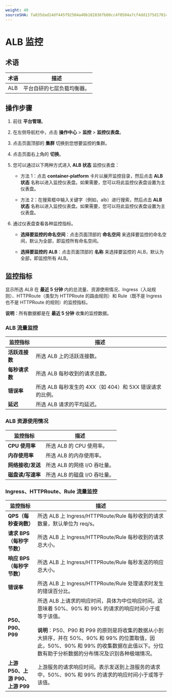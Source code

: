 ```yaml
---
weight: 40
sourceSHA: fa835dad14df445f92504a40b182836fb00cc4f0504a7cf4dd1375d170144559
---
```


# ALB 监控

## 术语

| 术语 | 描述                                             |
| ---- | ------------------------------------------------- |
| ALB  | 平台自研的七层负载均衡器。 |

## 操作步骤

1. 前往 **平台管理**。

2. 在左侧导航栏中，点击 **操作中心** > **监控** > **监控仪表盘**。

3. 点击页面顶部的 **集群** 切换到您想要监控的集群。

4. 点击页面右上角的 **切换**。

5. 您可以通过以下两种方式进入 **ALB 状态** 监控仪表盘：

   - 方法 1：点击 **container-platform** 卡片以展开监控目录，然后点击 **ALB 状态** 名称以进入监控仪表盘。如果需要，您可以将此监控仪表盘设置为主仪表盘。

   - 方法 2：在搜索框中输入关键字（例如，alb）进行搜索，然后点击 **ALB 状态** 名称以进入监控仪表盘。如果需要，您可以将此监控仪表盘设置为主仪表盘。

6. 通过仪表盘查看各种监控指标。

   - **选择要监控的命名空间**：点击页面顶部的 **命名空间** 来选择要监控的命名空间，默认为全部，即监控所有命名空间。

   - **选择要监控的 ALB**：点击页面顶部的 **名称** 来选择要监控的 ALB，默认为全部，即监控所有 ALB。

## 监控指标

显示所选 ALB 在 **最近 5 分钟** 内的总流量、资源使用情况、Ingress（入站规则）、HTTPRoute（类型为 HTTPRoute 的路由规则）和 Rule（既不是 Ingress 也不是 HTTPRoute 的规则）的监控指标。

**说明**：所有数据都是在 **最近 5 分钟** 收集的监控数据。

### ALB 流量监控

| 监控指标                  | 描述                                                                                                         |
| -----------------------  | --------------------------------------------------------------------------------------------------------- |
| **活跃连接数**           | 所选 ALB 上的活跃连接数。                                                                                  |
| **每秒请求数**           | 所选 ALB 每秒收到的请求总数。                                                                               |
| **错误率**               | 所选 ALB 每秒发生的 4XX（如 404）和 5XX 错误请求的比例。                                                  |
| **延迟**                 | 所选 ALB 请求的平均延迟。                                                                                   |

### ALB 资源使用情况

| 监控指标                     | 描述                                     |
| -------------------------- | --------------------------------------- |
| **CPU 使用率**               | 所选 ALB 的 CPU 使用率。                   |
| **内存使用率**              | 所选 ALB 的内存使用率。                   |
| **网络接收/发送**           | 所选 ALB 的网络 I/O 吞吐量。                |
| **磁盘读/写速率**           | 所选 ALB 的磁盘 I/O 吞吐量。                |

### Ingress、HTTPRoute、Rule 流量监控

| 监控指标                              | 描述                                                                                                                              |
| ------------------------------------- | ---------------------------------------------------------------------------------------------------------------------------------- |
| **QPS（每秒查询数）**                  | 所选 ALB 上 Ingress/HTTPRoute/Rule 每秒收到的请求数量，默认单位为 req/s。                                                     |
| **请求 BPS（每秒字节数）**              | 所选 ALB 上 Ingress/HTTPRoute/Rule 每秒收到的请求总大小。                                                                     |
| **响应 BPS（每秒字节数）**              | 所选 ALB 上 Ingress/HTTPRoute/Rule 每秒发送的响应总大小。                                                                     |
| **错误率**                             | 所选 ALB 上 Ingress/HTTPRoute/Rule 处理请求时发生的错误百分比。                                                               |
| **P50、P90、P99**                      | 所选 ALB 上请求的响应时间，具体为中位响应时间。这意味着 50%、90% 和 99% 的请求的响应时间小于或等于该值。<br /><br /><b>说明</b>：P50、P90 和 P99 的原则是将收集的数据从小到大排序，并在 50%、90% 和 99% 的位置取值，因此，50%、90% 和 99% 的收集数据在此值以下。分位数有助于分析数据的分布情况及识别各种极端情况。 |
| **上游 P50、上游 P90、上游 P99**        | 上游服务的请求响应时间。表示发送到上游服务的请求中，50%、90% 和 99% 的请求的响应时间小于或等于该值。                                                            |
